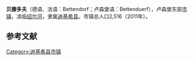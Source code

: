 {{Infobox settlement
| name                    = 贝滕多夫<br>Bettendorf
| native_name             = Bettenduerf
| settlement_type         = [[市镇_(卢森堡)|市镇]]
| image_skyline           = Bettendorf, Luxembourg.JPG
| imagesize               = 
| image_caption           = 
| image_flag              = 
| flag_size               = 
| image_shield            = Coat of arms bettendorf luxbrg.png
| shield_size             = 
| image_map             = Map Bettendorf.PNG
| map_caption     = 所在位置
| pushpin_map             = Luxembourg
| pushpin_label_position  = 
| pushpin_map_caption     = 在卢森堡的位置
| latd  = 49 |latm  =53  |lats  = |latNS  = N 
| longd =6  |longm =13 |longs = |longEW = E 
| coordinates_type        = region:ES_type:city
| coordinates_display     = inline,title
| subdivision_type        = [[世界政區索引|国家]]
| subdivision_name        = {{LUX}}
| subdivision_type1       = [[县_(卢森堡)|县]]
| subdivision_name1       = [[迪基希县|迪基希县]]
| area_total_km2          = 23.24
| elevation_m             = 
| population_total        = 2516
| population_as_of        = 2011年
| population_density_km2  = auto
| timezone1               = [[欧洲中部时间|CET]]
| utc_offset1             = +1
| timezone1_DST           = [[欧洲中部夏令时间|CEST]]
| utc_offset1_DST         = +2
| postal_code_type        = 邮编
| postal_code             = 56355
| website                 = 
| footnotes               = 
}}

'''贝滕多夫'''（德语、法语：Bettendorf；卢森堡语：Bettenduerf），卢森堡东部[[市镇_(卢森堡)|市镇]]，滨临[[绍尔河|绍尔河]]，隶属[[迪基希县|迪基希县]]。市镇总人口2,516（2011年）。

==参考文献==
{{reflist}}

{{Authority control}}
[[Category:迪基希县市镇|Category:迪基希县市镇]]
{{迪基希县市镇}}